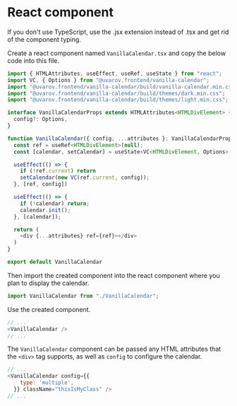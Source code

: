 # React component

<Info>
  If you don't use TypeScript, use the .jsx extension instead of .tsx and get rid of the component typing.
</Info>

Create a react component named `VanillaCalendar.tsx` and copy the below code into this file.

```js
import { HTMLAttributes, useEffect, useRef, useState } from "react";
import VC, { Options } from "@uvarov.frontend/vanilla-calendar";
import "@uvarov.frontend/vanilla-calendar/build/vanilla-calendar.min.css";
import "@uvarov.frontend/vanilla-calendar/build/themes/dark.min.css";
import "@uvarov.frontend/vanilla-calendar/build/themes/light.min.css";

interface VanillaCalendarProps extends HTMLAttributes<HTMLDivElement> {
  config?: Options,
}

function VanillaCalendar({ config, ...attributes }: VanillaCalendarProps) {
  const ref = useRef<HTMLDivElement>(null);
  const [calendar, setCalendar] = useState<VC<HTMLDivElement, Options> | null>(null);

  useEffect(() => {
    if (!ref.current) return
    setCalendar(new VC(ref.current, config));
  }, [ref, config])

  useEffect(() => {
    if (!calendar) return;
    calendar.init();
  }, [calendar]);

  return (
    <div {...attributes} ref={ref}></div>
  )
}

export default VanillaCalendar
```

Then import the created component into the react component where you plan to display the calendar.

```js
import VanillaCalendar from "./VanillaCalendar";
```

Use the created component.

```js
// ...
<VanillaCalendar />
// ...
```

The `VanillaCalendar` component can be passed any HTML attributes that the `<div>` tag supports, as well as `config` to configure the calendar.

```js
// ...
<VanillaCalendar config={{
    type: 'multiple',
  }} className="thisIsMyClass" />
// ...
```
